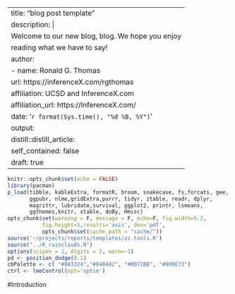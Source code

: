 
---
title: "blog post template"
description: |
  Welcome to our new blog, blog. We hope you enjoy 
  reading what we have to say!
author:
  - name: Ronald G. Thomas 
    url: https://inferenceX.com/rgthomas
    affiliation: UCSD and InferenceX.com
    affiliation_url: https://InferenceX.com/
date: '`r format(Sys.time(), "%d %B, %Y")`'
output:
  distill::distill_article:
    self_contained: false
draft: true
---

```r
knitr::opts_chunk$set(echo = FALSE)
library(pacman)
p_load(tibble, kableExtra, formatR, broom, snakecase, fs,forcats, gee,
       ggpubr, nlme,gridExtra,purrr, tidyr, ztable, readr, dplyr,
       magrittr, lubridate,survival, ggplot2, printr, lsmeans,
       ggthemes,knitr, xtable, doBy, Hmisc) 
opts_chunk$set(warning = F, message = F, echo=F, fig.width=5.2,
	       fig.height=5,results='asis', dev='pdf',
	       opts_chunk$set(cache.path = "cache/"))
source('~/projects/reports/templates/zz.tools.R')
source("../R_rainclouds.R")
options(scipen = 1, digits = 2, warn=-1)
pd <- position_dodge(0.1)
cbPalette <- c( "#8A3324","#848482", "#0072BB", "#009E73")
ctrl <- lmeControl(opt='optim')
```

#Introduction




